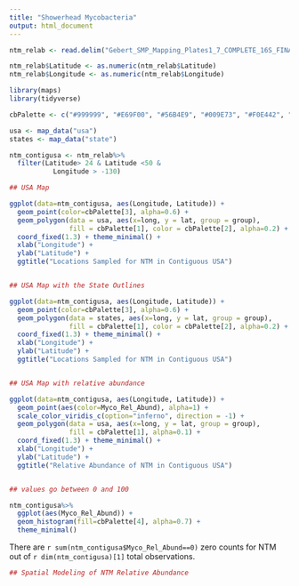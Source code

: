 ```yaml
---
title: "Showerhead Mycobacteria"
output: html_document
---
```


```r
ntm_relab <- read.delim("Gebert_SMP_Mapping_Plates1_7_COMPLETE_16S_FINAL_August2017_SampleEdit (1).txt", stringsAsFactors=FALSE)

ntm_relab$Latitude <- as.numeric(ntm_relab$Latitude)
ntm_relab$Longitude <- as.numeric(ntm_relab$Longitude)

```

```r

library(maps)
library(tidyverse)

cbPalette <- c("#999999", "#E69F00", "#56B4E9", "#009E73", "#F0E442", "#0072B2", "#D55E00", "#CC79A7")

usa <- map_data("usa")
states <- map_data("state")

ntm_contigusa <- ntm_relab%>%
  filter(Latitude> 24 & Latitude <50 & 
           Longitude > -130)

## USA Map

ggplot(data=ntm_contigusa, aes(Longitude, Latitude)) +
  geom_point(color=cbPalette[3], alpha=0.6) +
  geom_polygon(data = usa, aes(x=long, y = lat, group = group), 
               fill = cbPalette[1], color = cbPalette[2], alpha=0.2) + 
  coord_fixed(1.3) + theme_minimal() + 
  xlab("Longitude") +
  ylab("Latitude") + 
  ggtitle("Locations Sampled for NTM in Contiguous USA")


## USA Map with the State Outlines

ggplot(data=ntm_contigusa, aes(Longitude, Latitude)) +
  geom_point(color=cbPalette[3], alpha=0.6) +
  geom_polygon(data = states, aes(x=long, y = lat, group = group), 
               fill = cbPalette[1], color = cbPalette[2], alpha=0.2) + 
  coord_fixed(1.3) + theme_minimal() + 
  xlab("Longitude") +
  ylab("Latitude") + 
  ggtitle("Locations Sampled for NTM in Contiguous USA")


## USA Map with relative abundance

ggplot(data=ntm_contigusa, aes(Longitude, Latitude)) +
  geom_point(aes(color=Myco_Rel_Abund), alpha=1) +
  scale_color_viridis_c(option="inferno", direction = -1) + 
  geom_polygon(data = usa, aes(x=long, y = lat, group = group), 
               fill = cbPalette[1], alpha=0.1) + 
  coord_fixed(1.3) + theme_minimal() + 
  xlab("Longitude") +
  ylab("Latitude") + 
  ggtitle("Relative Abundance of NTM in Contiguous USA") 



```

```r

## values go between 0 and 100 

ntm_contigusa%>%
  ggplot(aes(Myco_Rel_Abund)) + 
  geom_histogram(fill=cbPalette[4], alpha=0.7) +
  theme_minimal()

```


There are `r sum(ntm_contigusa$Myco_Rel_Abund==0)` zero counts for NTM out of `r dim(ntm_contigusa)[1]` total observations. 


```r

## Spatial Modeling of NTM Relative Abundance


```















